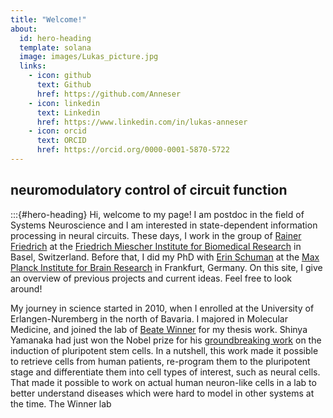 ```yaml
---
title: "Welcome!"
about: 
  id: hero-heading
  template: solana
  image: images/Lukas_picture.jpg
  links:
    - icon: github
      text: Github
      href: https://github.com/Anneser
    - icon: linkedin
      text: Linkedin
      href: https://www.linkedin.com/in/lukas-anneser
    - icon: orcid
      text: ORCID
      href: https://orcid.org/0000-0001-5870-5722
---
```

## neuromodulatory control of circuit function
:::{#hero-heading}
Hi, welcome to my page! I am postdoc in the field of Systems Neuroscience and I am interested in state-dependent information processing in neural circuits.
These days, I work in the group of [Rainer Friedrich](https://www.fmi.ch/research-groups/groupleader.html?group=119) at the [Friedrich Miescher Institute for Biomedical Research](https://www.fmi.ch/) in Basel, Switzerland. Before that, I did my PhD with [Erin Schuman](https://brain.mpg.de/schuman) at the [Max Planck Institute for Brain Research](https://brain.mpg.de/home) in Frankfurt, Germany. On this site, I give an overview of previous projects and current ideas. Feel free to look around!

My journey in science started in 2010, when I enrolled at the University of Erlangen-Nuremberg in the north of Bavaria. I majored in Molecular Medicine, and joined the lab of [Beate Winner](https://www.stammzellbiologie.uk-erlangen.de/en/) for my thesis work. Shinya Yamanaka had just won the Nobel prize for his [groundbreaking work](https://doi.org/10.1016/j.cell.2006.07.024) on the induction of pluripotent stem cells. In a nutshell, this work made it possible to retrieve cells from human patients, re-program them to the pluripotent stage and differentiate them into cell types of interest, such as neural cells. That made it possible to work on actual human neuron-like cells in a lab to better understand diseases which were hard to model in other systems at the time. The Winner lab  